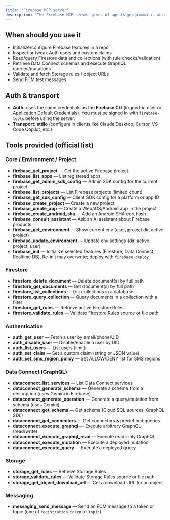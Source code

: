 ```yaml
---
title: "Firebase MCP server"  
description: "The Firebase MCP server gives AI agents programmatic access to Firebase projects, including Auth user management, Firestore data access, Storage rules, and GraphQL features via the Firebase CLI."  
---
```


## When should you use it

- Initialize/configure Firebase features in a repo
- Inspect or tweak Auth users and custom claims
- Read/query Firestore data and collections (with rule checks/validation)
- Retrieve Data Connect schemas and execute GraphQL queries/mutations
- Validate and fetch Storage rules / object URLs
- Send FCM test messages

## Auth & transport

- **Auth:** uses the same credentials as the **Firebase CLI** (logged-in user or Application Default Credentials). You must be signed in with `firebase-tools` before using the server.
- **Transport:** **stdio** (configure in clients like Claude Desktop, Cursor, VS Code Copilot, etc.)

## Tools provided (official list)

### Core / Environment / Project

- **firebase_get_project** — Get the active Firebase project
- **firebase_list_apps** — List registered apps
- **firebase_get_admin_sdk_config** — Admin SDK config for the current project
- **firebase_list_projects** — List Firebase projects (limited count)
- **firebase_get_sdk_config** — Client SDK config for a platform or app ID
- **firebase_create_project** — Create a new project
- **firebase_create_app** — Create a Web/iOS/Android app in the project
- **firebase_create_android_sha** — Add an Android SHA cert hash
- **firebase_consult_assistant** — Ask an AI assistant about Firebase products
- **firebase_get_environment** — Show current env (user, project dir, active project)
- **firebase_update_environment** — Update env settings (dir, active project, user)
- **firebase_init** — Initialize selected features (Firestore, Data Connect, Realtime DB). Re-init may overwrite; deploy with `firebase deploy`

### Firestore

- **firestore_delete_document** — Delete document(s) by full path
- **firestore_get_documents** — Get document(s) by full path
- **firestore_list_collections** — List collections in a database
- **firestore_query_collection** — Query documents in a collection with a filter
- **firestore_get_rules** — Retrieve active Firestore Rules
- **firestore_validate_rules** — Validate Firestore Rules source or file path

### Authentication

- **auth_get_user** — Fetch a user by email/phone/UID
- **auth_disable_user** — Disable/enable a user by UID
- **auth_list_users** — List users (limit)
- **auth_set_claim** — Set a custom claim (string or JSON value)
- **auth_set_sms_region_policy** — Set ALLOW/DENY list for SMS regions

### Data Connect (GraphQL)

- **dataconnect_list_services** — List Data Connect services
- **dataconnect_generate_schema** — Generate a schema from a description (uses Gemini in Firebase)
- **dataconnect_generate_operation** — Generate a query/mutation from schema (uses Gemini)
- **dataconnect_get_schema** — Get schema (Cloud SQL sources, GraphQL SDL)
- **dataconnect_get_connectors** — Get connectors & predefined queries
- **dataconnect_execute_graphql** — Execute arbitrary GraphQL (read/write)
- **dataconnect_execute_graphql_read** — Execute read-only GraphQL
- **dataconnect_execute_mutation** — Execute a deployed mutation
- **dataconnect_execute_query** — Execute a deployed query

### Storage

- **storage_get_rules** — Retrieve Storage Rules
- **storage_validate_rules** — Validate Storage Rules source or file path
- **storage_get_object_download_url** — Get a download URL for an object

### Messaging

- **messaging_send_message** — Send an FCM message to a token or topic (one of `registration_token` or `topic`)

